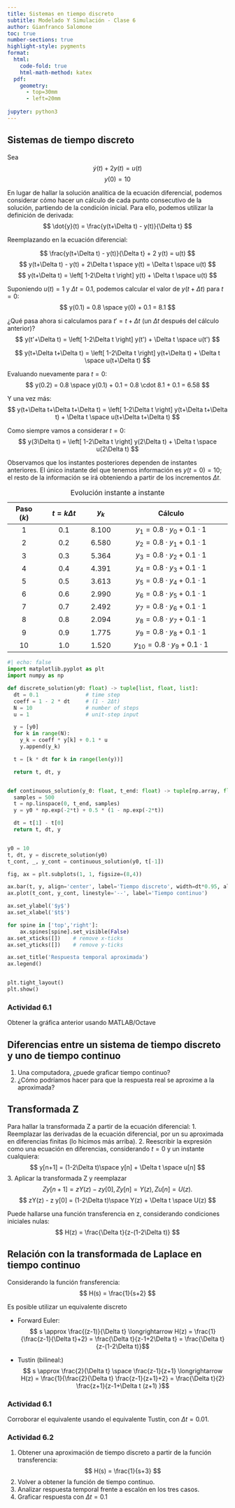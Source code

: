 ```yaml
---
title: Sistemas en tiempo discreto
subtitle: Modelado Y Simulación - Clase 6
author: Gianfranco Salomone
toc: true
number-sections: true
highlight-style: pygments
format: 
  html: 
    code-fold: true
    html-math-method: katex
  pdf: 
    geometry: 
      - top=30mm
      - left=20mm
    
jupyter: python3
---
```


## Sistemas de tiempo discreto

Sea
$$ \dot{y}(t) + 2 y(t) = u(t) $$
$$ y(0) = 10 $$



En lugar de hallar la solución analítica de la ecuación diferencial, podemos considerar cómo hacer un cálculo de cada punto consecutivo de la solución, partiendo de la condición inicial. Para ello, podemos utilizar la definición de derivada:
$$ \dot{y}(t) = \frac{y(t+\Delta t) - y(t)}{\Delta t} $$

Reemplazando en la ecuación diferencial:

$$ \frac{y(t+\Delta t) - y(t)}{\Delta t} + 2 y(t) = u(t) $$
$$ y(t+\Delta t) - y(t) + 2\Delta t \space y(t) = \Delta t \space u(t) $$
$$ y(t+\Delta t) = \left[ 1-2\Delta t \right] y(t) + \Delta t \space u(t) $$

Suponiendo $u(t)=1$ y $\Delta t = 0.1$, podemos calcular el valor de $y(t+\Delta t)$ para $t=0$:
$$ y(0.1) = 0.8 \space y(0) + 0.1 = 8.1 $$

¿Qué pasa ahora si calculamos para $t'=t+\Delta t$ (un $\Delta t$ después del cálculo anterior)?
$$ y(t'+\Delta t) = \left[ 1-2\Delta t \right] y(t') + \Delta t \space u(t') $$

$$ y(t+\Delta t+\Delta t) = \left[ 1-2\Delta t \right] y(t+\Delta t) + \Delta t \space u(t+\Delta t) $$

Evaluando nuevamente para $t=0$:
$$ y(0.2) = 0.8 \space y(0.1) + 0.1 = 0.8 \cdot 8.1 + 0.1 = 6.58 $$


Y una vez más:
$$ y(t+\Delta t+\Delta t+\Delta t) = \left[ 1-2\Delta t \right] y(t+\Delta t+\Delta t) + \Delta t \space u(t+\Delta t+\Delta t) $$

Como siempre vamos a considerar $t=0$:
$$ y(3\Delta t) = \left[ 1-2\Delta t \right] y(2\Delta t) + \Delta t \space u(2\Delta t) $$

Observamos que los instantes posteriores dependen de instantes anteriores. El único instante del que tenemos información es $y(t=0)=10$; el resto de la información se irá obteniendo a partir de los incrementos $\Delta t$.


| Paso ($k$) | $t=k\Delta t$ | $y_k$  | Cálculo                            |
|:---------:|:-------------:|:------:|:----------------------------------:|
| $1$       | $0.1$         | $8.100$   | $y_1 = 0.8\cdot y_0 + 0.1 \cdot 1$ |
| $2$       | $0.2$         | $6.580$   | $y_2 = 0.8\cdot y_1 + 0.1 \cdot 1$ |
| $3$       | $0.3$         | $5.364$   | $y_3 = 0.8\cdot y_2 + 0.1 \cdot 1$ |
| $4$       | $0.4$         | $4.391$   | $y_4 = 0.8\cdot y_3 + 0.1 \cdot 1$ |
| $5$       | $0.5$         | $3.613$   | $y_5 = 0.8\cdot y_4 + 0.1 \cdot 1$ |
| $6$       | $0.6$         | $2.990$   | $y_6 = 0.8\cdot y_5 + 0.1 \cdot 1$ |
| $7$       | $0.7$         | $2.492$   | $y_7 = 0.8\cdot y_6 + 0.1 \cdot 1$ |
| $8$       | $0.8$         | $2.094$   | $y_8 = 0.8\cdot y_7 + 0.1 \cdot 1$ |
| $9$       | $0.9$         | $1.775$   | $y_9 = 0.8\cdot y_8 + 0.1 \cdot 1$ |
| $10$      | $1.0$         | $1.520$   | $y_10 = 0.8\cdot y_9 + 0.1 \cdot 1$ |
: Evolución instante a instante

```python
#| echo: false
import matplotlib.pyplot as plt
import numpy as np

def discrete_solution(y0: float) -> tuple[list, float, list]:
  dt = 0.1               # time step
  coeff = 1 - 2 * dt     # (1 - 2Δt)
  N = 10                 # number of steps
  u = 1                  # unit-step input

  y = [y0]
  for k in range(N):
    y_k = coeff * y[k] + 0.1 * u
    y.append(y_k)

  t = [k * dt for k in range(len(y))]

  return t, dt, y


def continuous_solution(y_0: float, t_end: float) -> tuple[np.array, float, np.array]:
  samples = 500
  t = np.linspace(0, t_end, samples)
  y = y0 * np.exp(-2*t) + 0.5 * (1 - np.exp(-2*t))

  dt = t[1] - t[0]
  return t, dt, y


y0 = 10
t, dt, y = discrete_solution(y0)
t_cont, _, y_cont = continuous_solution(y0, t[-1])

fig, ax = plt.subplots(1, 1, figsize=(8,4))

ax.bar(t, y, align='center', label='Tiempo discreto', width=dt*0.95, alpha=0.6)
ax.plot(t_cont, y_cont, linestyle='--', label='Tiempo continuo')

ax.set_ylabel('$y$')
ax.set_xlabel('$t$')

for spine in ['top','right']:
    ax.spines[spine].set_visible(False)
ax.set_xticks([])    # remove x-ticks
ax.set_yticks([])    # remove y-ticks

ax.set_title('Respuesta temporal aproximada')
ax.legend()


plt.tight_layout()
plt.show()
```


### Actividad 6.1
Obtener la gráfica anterior usando MATLAB/Octave


## Diferencias entre un sistema de tiempo discreto y uno de tiempo continuo
1. Una computadora, ¿puede graficar tiempo continuo?
2. ¿Cómo podríamos hacer para que la respuesta real se aproxime a la aproximada?

## Transformada Z
Para hallar la transformada Z a partir de la ecuación diferencial:
1. Reemplazar las derivadas de la ecuación diferencial, por un su aproximada en diferencias finitas (lo hicimos más arriba).
2. Reescribir la expresión como una ecuación en diferencias, considerando $t=0$ y un instante cualquiera:
$$ y[n+1] = (1-2\Delta t)\space y[n] + \Delta t \space u[n] $$
3. Aplicar la transformada Z y reemplazar
$$ Z{y[n+1]} = zY(z) - z y[0], Z{y[n]} = Y(z), Z{u[n]} = U(z). $$
$$ zY(z) - z y[0] = (1-2\Delta t)\space Y(z) + \Delta t \space U(z) $$

Puede hallarse una función transferencia en z, considerando condiciones iniciales nulas:
$$ H(z) = \frac{\Delta t}{z-(1-2\Delta t)} $$

## Relación con la transformada de Laplace en tiempo continuo
Considerando la función fransferencia:
$$ H(s) = \frac{1}{s+2} $$

Es posible utilizar un equivalente discreto

* Forward Euler:
$$ s \approx \frac{(z-1)}{\Delta t} \longrightarrow H(z) = \frac{1}{\frac{z-1}{\Delta t}+2} = \frac{\Delta t}{z-1+2\Delta t} = \frac{\Delta t}{z-(1-2\Delta t)}$$

* Tustin (bilineal:)
$$ s \approx \frac{2}{\Delta t} \space \frac{z-1}{z+1} \longrightarrow H(z) = \frac{1}{\frac{2}{\Delta t} \frac{z-1}{z+1}+2} = \frac{\Delta t}{2} \frac{z+1}{z-1+\Delta t (z+1) }$$


### Actividad 6.1
Corroborar el equivalente usando el equivalente Tustin, con $\Delta t = 0.01$.

### Actividad 6.2
1. Obtener una aproximación de tiempo discreto a partir de la función transferencia:
$$ H(s) = \frac{1}{s+3} $$
2. Volver a obtener la función de tiempo continuo.
3. Analizar respuesta temporal frente a escalón en los tres casos.
4. Graficar respuesta con $\Delta t = 0.1$

